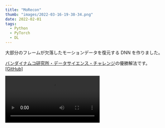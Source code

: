 ```yaml
---
title: "MoRecon"
thumb: "images/2022-03-16-19-38-34.png"
date: 2022-02-01
tags:
  - Python
  - PyTorch
  - DL
---
```



大部分のフレームが欠落したモーションデータを復元する DNN を作りました。

[バンダイナムコ研究所・データサイエンス・チャレンジ](https://athletix.run/challenges/MQe8jPDRp)の優勝解法です。[[GitHub]](https://github.com/yknishidate/morecon)

<Video src="https://user-images.githubusercontent.com/30839669/151743775-dd911609-4907-4bab-bd22-635c2babc19a.mp4"></Video>
